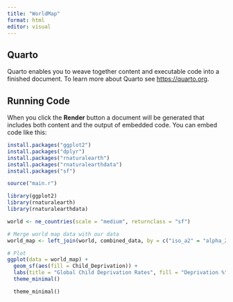 ```yaml
---
title: "WorldMap"
format: html
editor: visual
---
```


## Quarto

Quarto enables you to weave together content and executable code into a finished document. To learn more about Quarto see <https://quarto.org>.

## Running Code

When you click the **Render** button a document will be generated that includes both content and the output of embedded code. You can embed code like this:

```r

install.packages("ggplot2")
install.packages("dplyr")
install.packages("rnaturalearth")
install.packages("rnaturalearthdata")
install.packages("sf")


```

```r
source("main.r")
```

```r
library(ggplot2)
library(rnaturalearth)
library(rnaturalearthdata)

world <- ne_countries(scale = "medium", returnclass = "sf")

# Merge world map data with our data
world_map <- left_join(world, combined_data, by = c("iso_a2" = "alpha_2_code"))

# Plot
ggplot(data = world_map) +
  geom_sf(aes(fill = Child_Deprivation)) +
  labs(title = "Global Child Deprivation Rates", fill = "Deprivation %") +
  theme_minimal()
```

```alnutrition
  theme_minimal()

```
